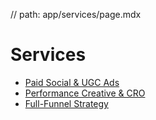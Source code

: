 // path: app/services/page.mdx

# Services

- [Paid Social & UGC Ads](/services/paid-social)
- [Performance Creative & CRO](/services/performance-creative)
- [Full-Funnel Strategy](/services/strategy)
